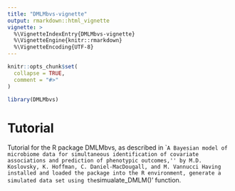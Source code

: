 ```yaml
---
title: "DMLMbvs-vignette"
output: rmarkdown::html_vignette
vignette: >
  %\VignetteIndexEntry{DMLMbvs-vignette}
  %\VignetteEngine{knitr::rmarkdown}
  %\VignetteEncoding{UTF-8}
---
```


```r
knitr::opts_chunk$set(
  collapse = TRUE,
  comment = "#>"
)
```

```r
library(DMLMbvs)
```

# Tutorial 
Tutorial for the R package DMLMbvs, as described in ``A Bayesian model of microbiome data for simultaneous identification of covariate associations and prediction of phenotypic outcomes,'' by M.D. Koslovsky, K. Hoffman, C. Daniel-MacDougall, and M. Vannucci
Having installed and loaded the package into the R environment, generate a simulated data set using the `simualate_DMLM()' function. 
